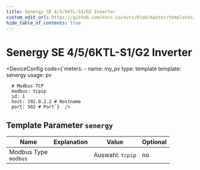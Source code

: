 ```yaml
---
title: Senergy SE 4/5/6KTL-S1/G2 Inverter
custom_edit_url: https://github.com/evcc-io/evcc/blob/master/templates/definition/meter/senergy.yaml
hide_table_of_contents: true
---
```



# Senergy SE 4/5/6KTL-S1/G2 Inverter

<div className="device-detail-container">
  <div className="device-detail-content">
    <DeviceFeatures features="" />

<DeviceConfig code={`meters:
    - name: my_pv
      type: template
      template: senergy
      usage: pv
      
      # Modbus TCP
      modbus: tcpip
      id: 1
      host: 192.0.2.2 # Hostname
      port: 502 # Port`}  />
  </div>
  <div className="device-detail-icon">
    <evcc-icon
      type="meter"
      name="senergy-se-4-5-6ktl-s1-g2-inverter"
      size="400px"
      alt="Senergy SE 4/5/6KTL-S1/G2 Inverter"
      className="device-detail-icon-img"
    ></evcc-icon>
  </div>
</div>

## Template Parameter `senergy`

| Name | Explanation | Value | Optional |
|-----------|-------------|-------|----------|
| Modbus Type<br/>`modbus` |  | Auswahl: `tcpip` | no |


